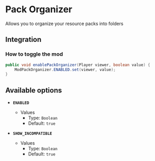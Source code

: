 # Pack Organizer

Allows you to organize your resource packs into folders

## Integration

### How to toggle the mod

```java
public void enablePackOrganizer(Player viewer, boolean value) {
    ModPackOrganizer.ENABLED.set(viewer, value);
}
```

## Available options

- __`ENABLED`__
    - Values
        - Type: `Boolean`
        - Default: `true`

- __`SHOW_INCOMPATIBLE`__
    - Values
        - Type: `Boolean`
        - Default: `true`

